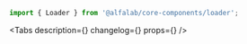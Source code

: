 


<Meta
    title='Компоненты/Loader'
    component={Loader}
/>


<!-- Canvas -->

<Story name='Loader'>
    <Loader />
</Story>


<!-- Docs -->

<ComponentHeader
    name='Loader'
    version={version}
    package='@alfalab/core-components/loader'
    stage={3}
/>

```jsx
import { Loader } from '@alfalab/core-components/loader';
```

<Tabs
    description={<Description />}
    changelog={<Changelog />}
    props={<Props of={Loader} />}
/>
